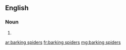 ==English==

===Noun===
{{head|en|noun plural form}}

# {{plural of|barking spider|lang=en}}

[[ar:barking spiders]]
[[fr:barking spiders]]
[[mg:barking spiders]]